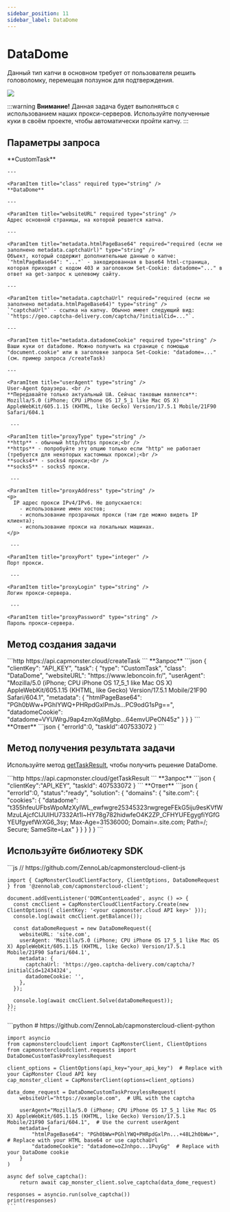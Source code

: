 ```yaml
---
sidebar_position: 11
sidebar_label: DataDome
---
```



# DataDome

<PriceBlockWrap>
  <PriceBlock title="DataDome" name="dataDomeToken"/>
</PriceBlockWrap>

Данный тип капчи в основном требует от пользователя решить головоломку, перемещая ползунок для подтверждения. 

![](./images/datadome/datadome.png)

:::warning **Внимание!**
Данная задача будет выполняться с использованием наших прокси-серверов. Используйте полученные куки в своём проекте, чтобы автоматически пройти капчу.
:::


## Параметры запроса

<TabItem value="proxyless" label="CustomTask (без прокси)" default className="bordered-panel">
    <ParamItem title="type" required type="string" />
    **CustomTask**

    ---

    <ParamItem title="class" required type="string" />
    **DataDome**

    ---

    <ParamItem title="websiteURL" required type="string" />
    Адрес основной страницы, на которой решается капча.

    ---

    <ParamItem title="metadata.htmlPageBase64" required="required (если не заполнено metadata.captchaUrl)" type="string" />
    Объект, который содержит дополнительные данные о капче: `"htmlPageBase64": "..."` - закодированная в base64 html-страница, которая приходит с кодом 403 и заголовком Set-Cookie: datadome="..." в ответ на get-запрос к целевому сайту.

    ---

    <ParamItem title="metadata.captchaUrl" required="required (если не заполнено metadata.htmlPageBase64)" type="string" />
    `"captchaUrl"` - ссылка на капчу. Обычно имеет следующий вид: `"https://geo.captcha-delivery.com/captcha/?initialCid=..."`.

    ---

    <ParamItem title="metadata.datadomeCookie" required type="string" />
    Ваши куки от datadome. Можно получить на странице с помощью "document.cookie" или в заголовке запроса Set-Cookie: "datadome=..." (см. пример запроса /createTask)

    ---

    <ParamItem title="userAgent" type="string" />
    User-Agent браузера. <br /> 
	**Передавайте только актуальный UA. Сейчас таковым является**: Mozilla/5.0 (iPhone; CPU iPhone OS 17_5_1 like Mac OS X) AppleWebKit/605.1.15 (KHTML, like Gecko) Version/17.5.1 Mobile/21F90 Safari/604.1
	
     ---

    <ParamItem title="proxyType" type="string" />
    **http** - обычный http/https прокси;<br />
	**https** - попробуйте эту опцию только если "http" не работает (требуется для некоторых кастомных прокси);<br />
	**socks4** - socks4 прокси;<br />
	**socks5** - socks5 прокси.

     ---

    <ParamItem title="proxyAddress" type="string" />
    <p>
      IP адрес прокси IPv4/IPv6. Не допускается:
		- использование имен хостов;
		- использование прозрачных прокси (там где можно видеть IP клиента);
		- использование прокси на локальных машинах.
    </p>

     ---

    <ParamItem title="proxyPort" type="integer" />
    Порт прокси.

     ---

    <ParamItem title="proxyLogin" type="string" />
    Логин прокси-сервера.

     ---

    <ParamItem title="proxyPassword" type="string" />
    Пароль прокси-сервера.
</TabItem>


## Метод создания задачи

<TabItem value="proxyless" label="CustomTask (без прокси)" default className="method-panel">
	<MethodItem>
		```http
		https://api.capmonster.cloud/createTask
		```
	</MethodItem>
	<MethodDescription>
		**Запрос**
		```json
		{
			"clientKey": "API_KEY",
			"task": {
				"type": "CustomTask",
				"class": "DataDome",
				"websiteURL": "https://www.leboncoin.fr/",
				"userAgent": "Mozilla/5.0 (iPhone; CPU iPhone OS 17_5_1 like Mac OS X) AppleWebKit/605.1.15 (KHTML, like Gecko) Version/17.5.1 Mobile/21F90 Safari/604.1",
				"metadata": {
					"htmlPageBase64": "PGh0bWw+PGhlYWQ+PHRpdGxlPmJs...PC9odG1sPg==",
					"datadomeCookie": "datadome=VYUWrgJ9ap4zmXq8Mgbp...64emvUPeON45z"
				}
			}
		}
		```
		**Ответ**
		```json
		{
		  "errorId":0,
		  "taskId":407533072
		}
		```
	</MethodDescription>
</TabItem>


## Метод получения результата задачи
Используйте метод [getTaskResult](../api/methods/get-task-result.md), чтобы получить решение DataDome.

<TabItem value="proxyless" label="CustomTask (без прокси)" default className="method-panel-full">
	<MethodItem>
		```http
		https://api.capmonster.cloud/getTaskResult
		```
	</MethodItem>
	<MethodDescription>
		**Запрос**
		```json
		{
		  "clientKey":"API_KEY",
		  "taskId": 407533072
		}
		```
		**Ответ**
		```json
		{
			"errorId":0,
			"status":"ready",
			"solution": {
				"domains": {
					"site.com": {
						"cookies": {
							"datadome": "t355hfeuUFbsWpoMzXyIWL_ewfwgre25345323rwgregeFEkG5iju9esKVfWMzuLAjcfCIJUIHU7332At1l~HY78g782hidwfeO4K2ZP_CFHYUFEgygfiYGfGYEUfgyefWrXG6_3sy; Max-Age=31536000; Domain=.site.com; Path=/; Secure; SameSite=Lax"
						}
					}
				}
			}
		}
		```
	</MethodDescription>
</TabItem>


## Используйте библиотеку SDK

<Tabs className="full-width-tabs filled-tabs request-tabs" groupId="captcha-type">
  <TabItem value="js" label="JavaScript" default className="method-panel">
    ```js
    // https://github.com/ZennoLab/capmonstercloud-client-js

    import { CapMonsterCloudClientFactory, ClientOptions, DataDomeRequest } from '@zennolab_com/capmonstercloud-client';

    document.addEventListener('DOMContentLoaded', async () => {
      const cmcClient = CapMonsterCloudClientFactory.Create(new ClientOptions({ clientKey: '<your capmonster.cloud API key>' }));
      console.log(await cmcClient.getBalance());

      const dataDomeRequest = new DataDomeRequest({
        websiteURL: 'site.com',
        userAgent: 'Mozilla/5.0 (iPhone; CPU iPhone OS 17_5_1 like Mac OS X) AppleWebKit/605.1.15 (KHTML, like Gecko) Version/17.5.1 Mobile/21F90 Safari/604.1',
        metadata: {
          captchaUrl: 'https://geo.captcha-delivery.com/captcha/?initialCid=12434324',
          datadomeCookie: '',
        },
      });

      console.log(await cmcClient.Solve(dataDomeRequest));
    });
    ```
  </TabItem>

  <TabItem value="python" label="Python" className="method-panel">
    ```python
    # https://github.com/ZennoLab/capmonstercloud-client-python

    import asyncio
    from capmonstercloudclient import CapMonsterClient, ClientOptions
    from capmonstercloudclient.requests import DataDomeCustomTaskProxylessRequest

    client_options = ClientOptions(api_key="your_api_key")  # Replace with your CapMonster Cloud API key
    cap_monster_client = CapMonsterClient(options=client_options)

    data_dome_request = DataDomeCustomTaskProxylessRequest(
        websiteUrl="https://example.com",  # URL with the captcha

        userAgent="Mozilla/5.0 (iPhone; CPU iPhone OS 17_5_1 like Mac OS X) AppleWebKit/605.1.15 (KHTML, like Gecko) Version/17.5.1 Mobile/21F90 Safari/604.1",  # Use the current userAgent
        metadata={
            "htmlPageBase64": "PGh0bWw+PGhlYWQ+PHRpdGxlPn...+48L2h0bWw+",  # Replace with your HTML base64 or use captchaUrl
            "datadomeCookie": "datadome=oZJnhpo...1PuyGg"  # Replace with your DataDome cookie
        }
    )

    async def solve_captcha():
        return await cap_monster_client.solve_captcha(data_dome_request)

    responses = asyncio.run(solve_captcha())
    print(responses)
    ```
  </TabItem>
</Tabs>
